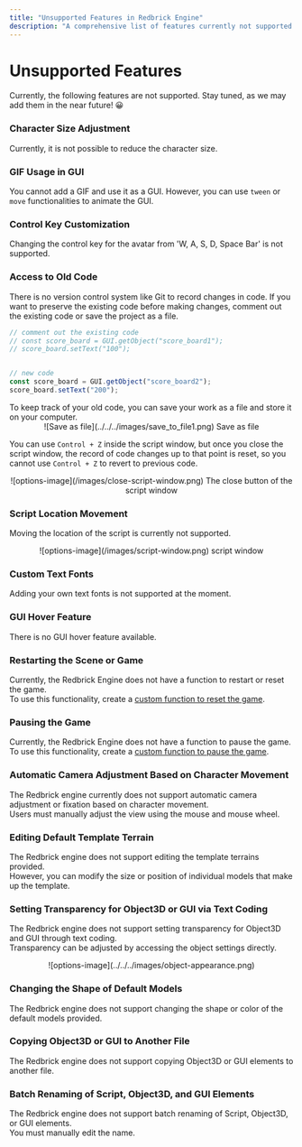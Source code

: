 ```yaml
---
title: "Unsupported Features in Redbrick Engine"
description: "A comprehensive list of features currently not supported by the Redbrick Engine, along with possible workarounds."
---
```


# Unsupported Features

Currently, the following features are not supported. Stay tuned, as we may add them in the near future! 😀

<Steps>

### Character Size Adjustment

Currently, it is not possible to reduce the character size.

### GIF Usage in GUI

You cannot add a GIF and use it as a GUI. However, you can use `tween` or `move` functionalities to animate the GUI.

### Control Key Customization

Changing the control key for the avatar from 'W, A, S, D, Space Bar' is not supported.

### Access to Old Code

There is no version control system like Git to record changes in code.
If you want to preserve the existing code before making changes, comment out the existing code or save the project as a file.

```js showLineNumbers filename="You can comment out the existing code and add new code."
// comment out the existing code
// const score_board = GUI.getObject("score_board1");
// score_board.setText("100");


// new code
const score_board = GUI.getObject("score_board2");
score_board.setText("200");
```

<Callout type="info">
  To keep track of your old code, you can save your work as a file and store it
  on your computer.
  <br />
  <center>
    ![Save as file](../../../images/save_to_file1.png) Save as file
  </center>
</Callout>

You can use `Control + Z` inside the script window, but once you close the script window, the record of code changes up to that point is reset, so you cannot use `Control + Z` to revert to previous code.  

<Callout type="info">
  <center>![options-image](/images/close-script-window.png) The close button of the script window</center>
</Callout>

### Script Location Movement

Moving the location of the script is currently not supported.

<Callout type="info">
  <center>![options-image](/images/script-window.png) script window</center>
</Callout>

### Custom Text Fonts

Adding your own text fonts is not supported at the moment.

### GUI Hover Feature

There is no GUI hover feature available.

### Restarting the Scene or Game

Currently, the Redbrick Engine does not have a function to restart or reset the game.  
To use this functionality, create a [custom function to reset the game](../snippet/game-flow/reset-game.mdx).

### Pausing the Game

Currently, the Redbrick Engine does not have a function to pause the game.  
To use this functionality, create a [custom function to pause the game](../snippet/game-flow/pause-game.mdx).

### Automatic Camera Adjustment Based on Character Movement

The Redbrick engine currently does not support automatic camera adjustment or fixation based on character movement.  
Users must manually adjust the view using the mouse and mouse wheel.

### Editing Default Template Terrain

The Redbrick engine does not support editing the template terrains provided.  
However, you can modify the size or position of individual models that make up the template.

### Setting Transparency for Object3D or GUI via Text Coding

The Redbrick engine does not support setting transparency for Object3D and GUI through text coding.  
Transparency can be adjusted by accessing the object settings directly.

<Callout type="info">
<center>![options-image](../../../images/object-appearance.png)</center>
</Callout>

### Changing the Shape of Default Models

The Redbrick engine does not support changing the shape or color of the default models provided.

### Copying Object3D or GUI to Another File

The Redbrick engine does not support copying Object3D or GUI elements to another file.  

### Batch Renaming of Script, Object3D, and GUI Elements

The Redbrick engine does not support batch renaming of Script, Object3D, or GUI elements.  
You must manually edit the name.

</Steps>

